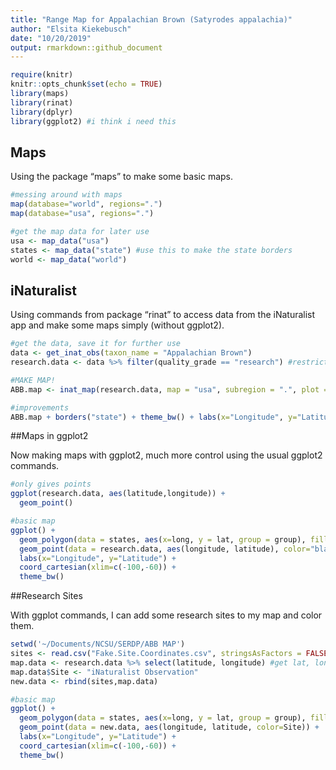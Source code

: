 ```yaml
---
title: "Range Map for Appalachian Brown (Satyrodes appalachia)"
author: "Elsita Kiekebusch"
date: "10/20/2019"
output: rmarkdown::github_document
---
```


```r
require(knitr)
knitr::opts_chunk$set(echo = TRUE)
library(maps)
library(rinat)
library(dplyr)
library(ggplot2) #i think i need this
```

## Maps

Using the package "maps" to make some basic maps.

```r
#messing around with maps
map(database="world", regions=".")
map(database="usa", regions=".")

#get the map data for later use
usa <- map_data("usa")
states <- map_data("state") #use this to make the state borders
world <- map_data("world")
```

## iNaturalist

Using commands from package "rinat" to access data from the iNaturalist app and make some maps simply (without ggplot2).

```r
#get the data, save it for further use
data <- get_inat_obs(taxon_name = "Appalachian Brown")
research.data <- data %>% filter(quality_grade == "research") #restricts to good quality observations

#MAKE MAP!
ABB.map <- inat_map(research.data, map = "usa", subregion = ".", plot = FALSE)

#improvements
ABB.map + borders("state") + theme_bw() + labs(x="Longitude", y="Latitude")
```

##Maps in ggplot2

Now making maps with ggplot2, much more control using the usual ggplot2 commands. 

```r
#only gives points
ggplot(research.data, aes(latitude,longitude)) +
  geom_point()

#basic map
ggplot() +
  geom_polygon(data = states, aes(x=long, y = lat, group = group), fill = NA, color = "black") + 
  geom_point(data = research.data, aes(longitude, latitude), color="black") +
  labs(x="Longitude", y="Latitude") +
  coord_cartesian(xlim=c(-100,-60)) +
  theme_bw()
```

##Research Sites

With ggplot commands, I can add some research sites to my map and color them.


```r
setwd('~/Documents/NCSU/SERDP/ABB MAP')
sites <- read.csv("Fake.Site.Coordinates.csv", stringsAsFactors = FALSE)
map.data <- research.data %>% select(latitude, longitude) #get lat, long coords only
map.data$Site <- "iNaturalist Observation" 
new.data <- rbind(sites,map.data)

#basic map
ggplot() +
  geom_polygon(data = states, aes(x=long, y = lat, group = group), fill = NA, color = "black") + 
  geom_point(data = new.data, aes(longitude, latitude, color=Site)) +
  labs(x="Longitude", y="Latitude") +
  coord_cartesian(xlim=c(-100,-60)) +
  theme_bw()
```
